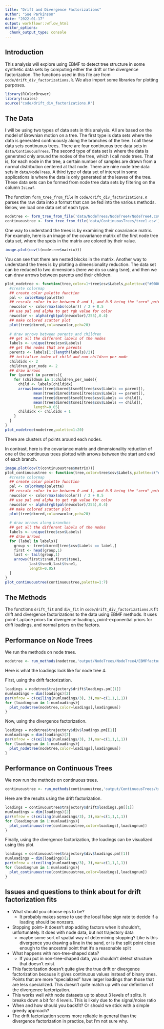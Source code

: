 ```yaml
---
title: "Drift and Divergence Factorizations"
author: "Sue Parkinson"
date: "2022-01-17"
output: workflowr::wflow_html
editor_options:
  chunk_output_type: console
---
```


## Introduction

This analysis will explore using EBMF to detect tree structure in some synthetic data sets by computing either the drift or the divergence factorization. The functions used in this file are from `code/drift_div_factorizations.R`. We also import some libraries for plotting purposes.

```r
library(RColorBrewer)
library(scales)
source("code/drift_div_factorizations.R")
```

## The Data
I will be using two types of data sets in this analysis. All are based on the model of Brownian motion on a tree. The first type is data sets where the data is generated continuously along the branches of the tree. I call these data sets continuous trees. There are four continuous tree data sets in `data/ContinuousTrees`. The second type of data set is where the data is generated only around the nodes of the tree, which I call node trees. That is, for each node in the tree, a certain number of samples are drawn from a normal distribution centered at that node. There are nine node tree data sets in `data/NodeTrees`. A third type of data set of interest in some applications is where the data is only generated at the leaves of the tree. These data sets can be formed from node tree data sets by filtering on the column `IsLeaf`.

The function `form_tree_from_file` in `code/drift_div_factorizations.R` parses the raw data into a format that can be fed into the various methods. Below, we load one data set of each type.

```r
nodetree <- form_tree_from_file('data/NodeTrees/NodeTree4/NodeTree4.csv')
continuoustree <- form_tree_from_file('data/ContinuousTrees/tree1.csv')
```

One way to understand the trees is by examining their covariance matrix. For example, here is an image of the covariance matrix of the first node tree data set, where the spots in the matrix are colored by their value.
```r
image.plot(cov(t(nodetree$matrix)))
```
You can see that there are nested blocks in the matrix. Another way to understand the trees is by plotting a dimensionality reduction. The data set can be reduced to two dimensions (here we do so using tsne), and then we can draw arrows between parents and their children.
```r
plot_nodetree <- function(tree,color=1+tree$csv$Labels,palette=c("#0000D2","#D2D2D2","#D20000")){
  #create colormap
  ## create color palette function
  pal <- colorRamp(palette)
  ## rescale color to be between 0 and 1, and 0.5 being the "zero" point
  newcolor <- color/max(abs(color)) / 2 + 0.5
  ## use pal and alpha to get rgb value for color 
  newcolor <- alpha(rgb(pal(newcolor)/255),0.4)
  ## make colored scatter plot
  plot(tree$dimred,col=newcolor,pch=20)
  
  # draw arrows between parents and children
  ## get all the different labels of the nodes
  labels <- unique(tree$csv$Labels)
  ## get the nodes that are parents
  parents <- labels[1:(length(labels)/2)]
  ## initialize index of child and num children per node
  childidx <- 2 
  children_per_node <- 2
  ## draw arrows
  for (parent in parents){
    for (childnum in 1:children_per_node){
      child <- labels[childidx]
      arrows(mean(tree$dimred$tsne0[tree$csv$Labels == parent]),
             mean(tree$dimred$tsne1[tree$csv$Labels == parent]),
             mean(tree$dimred$tsne0[tree$csv$Labels == child]),
             mean(tree$dimred$tsne1[tree$csv$Labels == child]),
             length=0.05)
      childidx <- childidx + 1
    }
  }
}
plot_nodetree(nodetree,palette=1:20)
```
There are clusters of points around each nodes.

In contrast, here is the covariance matrix and dimensionality reduction of one of the continuous trees plotted with arrows between the start and end of each branch.
```r
image.plot(cov(t(continuoustree$matrix)))
plot_continuoustree <- function(tree,color=tree$csv$Labels,palette=c("#0000D2","#D2D2D2","#D20000")){
  #create colormap
  ## create color palette function
  pal <- colorRamp(palette)
  ## rescale color to be between 0 and 1, and 0.5 being the "zero" point
  newcolor <- color/max(abs(color)) / 2 + 0.5
  ## use pal and alpha to get rgb value for color 
  newcolor <- alpha(rgb(pal(newcolor)/255),0.4)
  ## make colored scatter plot
  plot(tree$dimred,col=newcolor,pch=20)
  
  # draw arrows along branches
  ## get all the different labels of the nodes
  labels <- unique(tree$csv$Labels)
  ## draw arrows
  for (label in labels){
    group <- tree$dimred[tree$csv$Labels == label,]
    first <- head(group,1)
    last <- tail(group,1)
    arrows(first$tsne0,first$tsne1,
           last$tsne0,last$tsne1,
           length=0.05)
  }
}
plot_continuoustree(continuoustree,palette=1:7)
```

## The Methods

The functions `drift_fit` and `div_fit` in `code/drift_div_factorizations.R` fit drift and divergence factorizations to the data using EBMF methods. It uses point-Laplace priors for divergence loadings, point-exponential priors for drift loadings, and normal priors on the factors. 

## Performance on Node Trees
We run the methods on node trees.
```r
nodetree <- run_methods(nodetree,'output/NodeTrees/NodeTree4/EBMFfactors/',Kmax=Inf,eps=2e-2)
```
Here is what the loadings look like for node tree 4.

First, using the drift factorization.
```r
loadings = nodetree$trajectory$drift$loadings.pm[[1]]
numloadings = dim(loadings)[2]
par(mfrow = c(ceiling(numloadings/3), 3),mar=c(1,1,1,1))    
for (loadingnum in 1:numloadings){
  plot_nodetree(nodetree,color=loadings[,loadingnum])
}
```
Now, using the divergence factorization.
```r
loadings = nodetree$trajectory$div$loadings.pm[[1]]
numloadings = dim(loadings)[2]
par(mfrow = c(ceiling(numloadings/3), 3),mar=c(1,1,1,1))    
for (loadingnum in 1:numloadings){
  plot_nodetree(nodetree,color=loadings[,loadingnum])
}
```

## Performance on Continuous Trees
We now run the methods on continuous trees.
```r
continuoustree <- run_methods(continuoustree,'output/ContinuousTrees/tree1/EBMFfactors/',Kmax=6,eps=1e-2)
```
Here are the results using the drift factorization.
```r
loadings = continuoustree$trajectory$drift$loadings.pm[[1]]
numloadings = dim(loadings)[2]
par(mfrow = c(ceiling(numloadings/3), 3),mar=c(1,1,1,1))    
for (loadingnum in 1:numloadings){
  plot_continuoustree(continuoustree,color=loadings[,loadingnum])
}
```
Finally, using the divergence factorization, the loadings can be visualized using this plot.
```r
loadings = continuoustree$trajectory$div$loadings.pm[[1]]
numloadings = dim(loadings)[2]
par(mfrow = c(ceiling(numloadings/3), 3),mar=c(1,1,1,1))    
for (loadingnum in 1:numloadings){
  plot_continuoustree(continuoustree,color=loadings[,loadingnum])
}
```

## Issues and questions to think about for drift factorization fits

* What should you choose eps to be? 
    * It probably makes sense to use the local false sign rate to decide if a loading should be nonzero.
* Stopping point-- it doesn't stop adding factors when it shouldn't, unfortunately. It does with node data, but not trajectory data
    * maybe some sort of spatial way of determining stopping? Like is this divergence you drawing a line in the sand, or is the split point close enough to the ancestral point that it's a reasonable split
* What happens with non-tree-shaped data?
    * If you put in non-tree-shaped data, you shouldn't detect structure that doesn't exist.
* This factorization doesn't quite give the true drift or divergence factorization because it gives continuous values instead of binary ones. Points that are more "specialized" have larger loadings than those that are less specialized. This doesn't quite match up with our definition of the divergence factorization.
* This works well with node datasets up to about 3 levels of splits. It breaks down a bit for 4 levels. This is likely due to the signal/noise ratio
* When and how should you backfit? Or should we stick with a simple greedy approach?
* The drift factorization seems more reliable in general than the divergence factorization in practice, but I'm not sure why.


